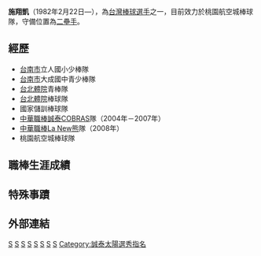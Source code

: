 {{blpsources|time=2022-05-12}}{{Infobox CPBL player|
bgcolor1=#1c2841|
bgcolor2=#6d7380|
textcolor1=#FFF200|
textcolor2=#FFF200|
name=施翔凱|
image=|
width=100|
position=二壘手|
team=|
number=|
bats=右|
throws=右|
debutdate=9月3日|
debutyear=2004年|
debutteam=誠泰COBRAS|
statyear=2008年6月25日|
stat1label=[[打擊率|打擊率]]|
stat1value=0.198|
stat3label=[[全壘打|全壘打]]|
stat3value=0|
stat4label=[[打點|打點]]|
stat4value=10|
formerteams=<nowiki></nowiki>
*[[誠泰COBRAS|誠泰COBRAS]] （2004年－2007年）
*[[La_New熊|La New熊]] （2008年－）
}}
'''施翔凱'''（1982年2月22日—），為[[台灣|台灣]][[棒球|棒球]][[選手|選手]]之一，目前效力於桃園航空城棒球隊，守備位置為[[二壘手|二壘手]]。
==經歷==
*[[台南市|台南市]]立人國小少棒隊 
*[[台南市|台南市]]大成國中青少棒隊 
*[[台北體院|台北體院]]青棒隊 
*[[台北體院|台北體院]]棒球隊 
*國家儲訓棒球隊 
*[[中華職棒|中華職棒]][[誠泰COBRAS|誠泰COBRAS]]隊（2004年－2007年）
*[[中華職棒|中華職棒]][[La_New熊|La New熊]]隊（2008年）
*桃園航空城棒球隊

==職棒生涯成績==
==特殊事蹟==
==外部連結==
{{台灣棒球維基館}}
[[Category:1982年出生|S]]
[[Category:在世人物|S]]
[[Category:台灣棒球運動員|S]]
[[Category:誠泰COBRAS隊球員|S]]
[[Category:La_New熊隊球員|S]]
[[Category:臺北市立體育學院校友|S]]
[[Category:台南市人|S]]
[[Category:施姓|S]]
[[Category:誠泰太陽選秀指名|Category:誠泰太陽選秀指名]]